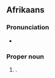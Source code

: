 ==Afrikaans==

===Pronunciation===
* {{audio|af|LL-Q14196 (afr)-Oesjaar-Van Graan.wav|Audio}}

===Proper noun===
{{head|af|proper noun}}

# {{surname|af|from=Dutch|Dutch}}.